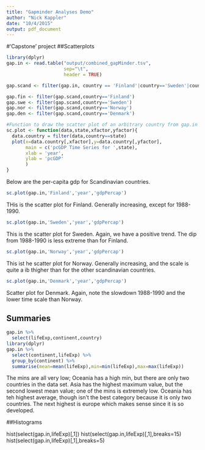 ```yaml
---
title: "Gapminder Analyses Demo"
author: "Nick Kappler"
date: "10/4/2015"
output: pdf_document
---
```

#'Capstone' project
##Scatterplots

```r
library(dplyr)
gap.in <- read.table("output/combined_gapMinder.tsv",
                     sep="\t",
                     header = TRUE)

gap.scand <- filter(gap.in, country == 'Finland'|country=='Sweden'|country=='Norway'|country=='Denmark')

gap.fin <- filter(gap.scand,country=='Finland')
gap.swe <- filter(gap.scand,country=='Sweden')
gap.nor <- filter(gap.scand,country=='Norway')
gap.den <- filter(gap.scand,country=='Denmark')

#Function to draw the scatter plot of an arbitrary country from gap.in
sc.plot <- function(data,state,xfactor,yfactor){
  data.country = filter(data,country==state)
  plot(x=data.country[,xfactor],y=data.country[,yfactor],
       main = c('pcGDP Time Series for ',state),
       xlab = 'year',
       ylab = 'pcGDP'
       )
}
```
Below are the per-capita gdp for Scandinavian countries.
```r
sc.plot(gap.in,'Finland','year','gdpPercap')
```
THis is the scatter plot for Finland.  Generally increasing, except for 1988-1990.
```r
sc.plot(gap.in,'Sweden','year','gdpPercap')
```
This is the scatter plot for Sweden.  Again, we have a positive trend.  The dip from 1988-1990 is less extreme than for Finland.
```r
sc.plot(gap.in,'Norway','year','gdpPercap')
```
This ist he scatter plot for Norway.  Generally increasing, and the scale is quite a ib thigher than for the other scandinavian countries.
```r
sc.plot(gap.in,'Denmark','year','gdpPercap')
```
Scatter plot for Denmark. Again, note the slowdown 1988-1990 and the lower time scale than Norway.

## Summaries
```r
gap.in %>%
  select(lifeExp,continent,country)
library(dplyr)
gap.in %>% 
  select(continent,lifeExp) %>%
  group_by(continent) %>%
  summarise(mean=mean(lifeExp),min=min(lifeExp),max=max(lifeExp))
```

The mins are all very low; Oceania has a high min, but there are only two countries in the data set.  Asia has the highest maximum value, but the second lowest mean value; one of the mins is extremely low.  Oceania has teh highest average, though isn't the best category because it is only two countries.  The next highest is europe which makes sense since it is so developed.

##Histograms

hist(select(gap.in,lifeExp)[,1])
hist(select(gap.in,lifeExp)[,1],breaks=15)  
hist(select(gap.in,lifeExp)[,1],breaks=5)  